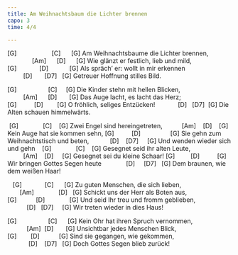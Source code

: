 ```yaml
---
title: Am Weihnachtsbaum die Lichter brennen
capo: 3
time: 4/4

---
```


[G]                    [C]      [G]
Am Weihnachtsbaume die Lichter brennen,
              [Am]      [D]      [G]
Wie glänzt er festlich, lieb und mild,
[G]             [D]            [G]
Als spräch’ er: wollt in mir erkennen
         [D]       [D7]   [G]
Getreuer Hoffnung stilles Bild.


[G]                  [C]     [G]
Die Kinder stehn mit hellen Blicken,
         [Am]      [D]       [G]
Das Auge lacht, es lacht das Herz;
[G]          [D]        [G]
O fröhlich, seliges Entzücken!
            [D]   [D7]  [G]
Die Alten schauen himmelwärts.


 [G]              [C]    [G]
Zwei Engel sind hereingetreten,
          [Am]    [D]    [G]
Kein Auge hat sie kommen sehn,
[G]          [D]                 [G]
Sie gehn zum Weihnachtstisch und beten,
           [D]    [D7]     [G]
Und wenden wieder sich und gehn
 
 [G]              [C]    [G]
Gesegnet seid ihr alten Leute,
         [Am]    [D]     [G]
Gesegnet sei du kleine Schaar!
[G]         [D]          [G]
Wir bringen Gottes Segen heute
             [D]     [D7]   [G]
Dem braunen, wie dem weißen Haar!


   [G]             [C]      [G]
Zu guten Menschen, die sich lieben,
       [Am]              [D]   [G]
Schickt uns der Herr als Boten aus,
[G]           [D]              [G]
Und seid Ihr treu und fromm geblieben,
           [D]   [D7]     [G]
Wir treten wieder in dies Haus!
 

[G]                  [C]      [G]
Kein Ohr hat ihren Spruch vernommen,
           [Am]  [D]       [G]
Unsichtbar jedes Menschen Blick,
[G]        [D]           [G]
Sind sie gegangen, wie gekommen,
            [D]    [D7]   [G]
Doch Gottes Segen blieb zurück!
